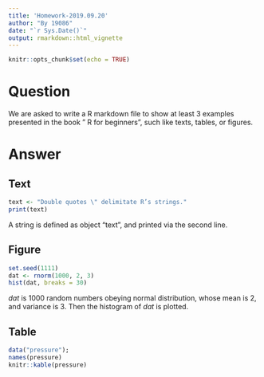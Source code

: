 ```yaml
---
title: 'Homework-2019.09.20'
author: "By 19086"
date: "`r Sys.Date()`"
output: rmarkdown::html_vignette
---
```


```r
knitr::opts_chunk$set(echo = TRUE)
```

# Question
We are asked to write a R markdown file to show at least 3 examples presented in the book " R for beginners", such like texts, tables, or figures.


# Answer

## Text

```r
text <- "Double quotes \" delimitate R’s strings."
print(text)
```
A string is defined as object "text", and printed via the second line.

## Figure

```r
set.seed(1111)
dat <- rnorm(1000, 2, 3)
hist(dat, breaks = 30)
```

$dat$ is 1000 random numbers obeying normal distribution, whose mean is $2$, and variance is $3$. Then the histogram of $dat$ is plotted. 

## Table
```r
data("pressure");
names(pressure)
knitr::kable(pressure)
```
